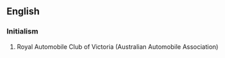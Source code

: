 ==English==

===Initialism===
{{head|en|initialism}}

# Royal Automobile Club of Victoria (Australian Automobile Association)